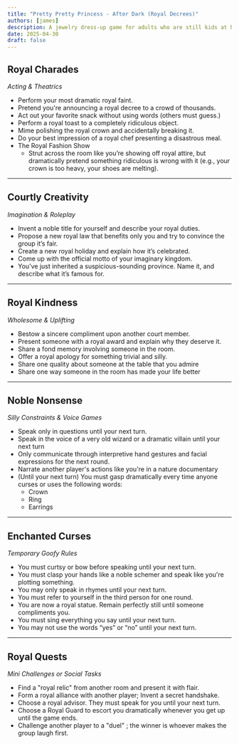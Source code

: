 ```yaml
---
title: "Pretty Pretty Princess - After Dark (Royal Decrees)"
authors: [james]
description: A jewelry dress-up game for adults who are still kids at heart
date: 2025-04-30
draft: false
---
```


## Royal Charades
_Acting & Theatrics_

- Perform your most dramatic royal faint.
- Pretend you're announcing a royal decree to a crowd of thousands.
- Act out your favorite snack without using words (others must guess.)
- Perform a royal toast to a completely ridiculous object.
- Mime polishing the royal crown and accidentally breaking it.
- Do your best impression of a royal chef presenting a disastrous meal.
- The Royal Fashion Show
	- Strut across the room like you’re showing off royal attire, but dramatically pretend something ridiculous is wrong with it (e.g., your crown is too heavy, your shoes are melting).
---
## Courtly Creativity
_Imagination & Roleplay_

- Invent a noble title for yourself and describe your royal duties.
- Propose a new royal law that benefits only you and try to convince the group it’s fair.
- Create a new royal holiday and explain how it’s celebrated.
- Come up with the official motto of your imaginary kingdom.
- You’ve just inherited a suspicious-sounding province. Name it, and describe what it’s famous for.
---
## Royal Kindness
_Wholesome & Uplifting_

- Bestow a sincere compliment upon another court member.
- Present someone with a royal award and explain why they deserve it.
- Share a fond memory involving someone in the room.
- Offer a royal apology for something trivial and silly.
- Share one quality about someone at the table that you admire
- Share one way someone in the room has made your life better
---
## Noble Nonsense
_Silly Constraints & Voice Games_

- Speak only in questions until your next turn.
- Speak in the voice of a very old wizard or a dramatic villain until your next turn
- Only communicate through interpretive hand gestures and facial expressions for the next round.
- Narrate another player's actions like you're in a nature documentary
- (Until your next turn) You must gasp dramatically every time anyone curses or uses the following words:
	- Crown
	- Ring
	- Earrings
---
## Enchanted Curses
_Temporary Goofy Rules_

- You must curtsy or bow before speaking until your next turn.
- You must clasp your hands like a noble schemer and speak like you're plotting something.
- You may only speak in rhymes until your next turn.
- You must refer to yourself in the third person for one round.
- You are now a royal statue. Remain perfectly still until someone compliments you.
- You must sing everything you say until your next turn.
- You may not use the words “yes” or “no” until your next turn.
---
## Royal Quests
_Mini Challenges or Social Tasks_

- Find a "royal relic" from another room and present it with flair.
- Form a royal alliance with another player; Invent a secret handshake.
- Choose a royal advisor. They must speak for you until your next turn.
- Choose a Royal Guard to escort you dramatically whenever you get up until the game ends.
- Challenge another player to a "duel" ; the winner is whoever makes the group laugh first.